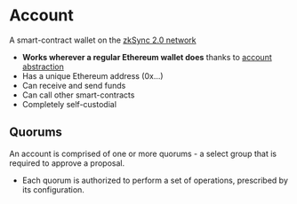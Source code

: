 # Account

A smart-contract wallet on the [zkSync 2.0 network](https://zksync.io/)

- **Works wherever a regular Ethereum wallet does** thanks to [account abstraction](https://v2-docs.zksync.io/dev/developer-guides/aa.html)
- Has a unique Ethereum address (0x...)
- Can receive and send funds
- Can call other smart-contracts
- Completely self-custodial

## Quorums

An account is comprised of one or more quorums - a select group that is required to approve a proposal.

- Each quorum is authorized to perform a set of operations, prescribed by its configuration.
